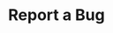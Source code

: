 ---
title: Report a Bug
icon: "bug"
url: "https://github.com/gleanwork/dev-docs/issues/new?template=bug_report.md"
---